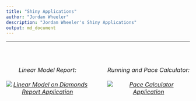 ```yaml
---
title: "Shiny Applications"
author: "Jordan Wheeler"
description: "Jordan Wheeler's Shiny Applications"
output: md_document
---
```


<meta name="author" content="Jordan Wheeler">
<meta name="description" content="Jordan Wheeler's Shiny Applications">

<hr style="border-color: #666666;">
<br/>

<h6 style="float: left; font-size: 12pt; text-align: center; width: 45%; margin-right: 5%; margin-bottom: 0.5em;">Linear Model Report:<br/><br/><a href = "LMDiamondReportApp/"><img src="thumbnails/LMReportPhoto.jpg" alt="Linear Model on Diamonds Report Application"></a></h6>

<h6 style="float: left; font-size: 12pt; text-align: center; width: 45%; margin-left: 5%; margin-bottom: 0.5em;">Running and Pace Calculator:<br/><br/><a href = "PaceCalculatorApp/"><img src="thumbnails/PaceCalcPhoto.jpg" alt="Pace Calculator Application"></a></h6>

<h6 style="clear: both;">
